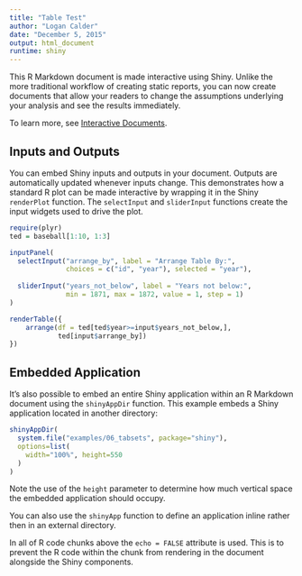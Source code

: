 ```yaml
---
title: "Table Test"
author: "Logan Calder"
date: "December 5, 2015"
output: html_document
runtime: shiny
---
```


This R Markdown document is made interactive using Shiny. Unlike the more traditional workflow of creating static reports, you can now create documents that allow your readers to change the assumptions underlying your analysis and see the results immediately. 

To learn more, see [Interactive Documents](http://rmarkdown.rstudio.com/authoring_shiny.html).

## Inputs and Outputs

You can embed Shiny inputs and outputs in your document. Outputs are automatically updated whenever inputs change.  This demonstrates how a standard R plot can be made interactive by wrapping it in the Shiny `renderPlot` function. The `selectInput` and `sliderInput` functions create the input widgets used to drive the plot.

```r
require(plyr)
ted = baseball[1:10, 1:3]
```



```r
inputPanel(
  selectInput("arrange_by", label = "Arrange Table By:",
              choices = c("id", "year"), selected = "year"),
  
  sliderInput("years_not_below", label = "Years not below:",
              min = 1871, max = 1872, value = 1, step = 1)
)

renderTable({
    arrange(df = ted[ted$year>=input$years_not_below,], 
            ted[input$arrange_by])
})
```

## Embedded Application

It's also possible to embed an entire Shiny application within an R Markdown document using the `shinyAppDir` function. This example embeds a Shiny application located in another directory:

```r
shinyAppDir(
  system.file("examples/06_tabsets", package="shiny"),
  options=list(
    width="100%", height=550
  )
)
```

Note the use of the `height` parameter to determine how much vertical space the embedded application should occupy.

You can also use the `shinyApp` function to define an application inline rather then in an external directory.

In all of R code chunks above the `echo = FALSE` attribute is used. This is to prevent the R code within the chunk from rendering in the document alongside the Shiny components.



